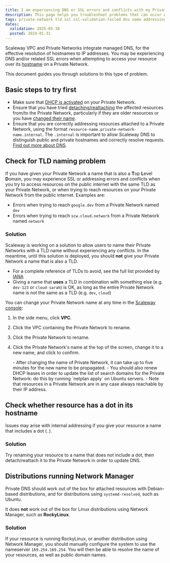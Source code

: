 ```yaml
---
title: I am experiencing DNS or SSL errors and conflicts with my Private Network
description: This page helps you troubleshoot problems that can occur when accessing your resource by its hostname over a Private Network
tags: private-network tld ssl ssl-validation-failed dns name addressing
dates:
  validation: 2025-05-30
  posted: 2024-01-31
---
```


Scaleway VPC and Private Networks integrate managed DNS, for the effective resolution of hostnames to IP addresses. You may be experiencing DNS and/or related SSL errors when attempting to access your resource over its [hostname](/vpc/reference-content/dns/#hostname-format) on a Private Network.

This document guides you through solutions to this type of problem.

## Basic steps to try first

- Make sure that [DHCP is activated](/vpc/how-to/activate-dhcp/) on your Private Network.
- Ensure that you have tried [detaching/reattaching](/vpc/troubleshooting/resource-attached-no-ip/#no-ip-address-is-displayed-but-i-have-activated-dhcp) the affected resources from/to the Private Network, particularly if they are older resources or you have [changed their name](/vpc/how-to/attach-resources-to-pn/#how-to-access-a-resource-on-a-private-network-via-its-hostname-dns).
- Ensure that you are correctly addressing resources attached to a Private Network, using the format `resource-name.private-network-name.internal`. The `.internal` is important to allow Scaleway DNS to distinguish public and private hostnames and correctly resolve requests. [Find out more about DNS](/vpc/reference-content/dns/).

## Check for TLD naming problem

If you have given your Private Network a name that is also a **T**op **L**evel **D**omain, you may experience SSL or addressing errors and conflicts when you try to access resources on the public internet with the same TLD as your Private Network, or when trying to reach resources on your Private Network from the public internet. Examples are:

- Errors when trying to reach  `google.dev` from a Private Network named `dev`
- Errors when trying to reach `scw.cloud.network` from a Private Network named `network`

### Solution

Scaleway is working on a solution to allow users to name their Private Networks with a TLD name without experiencing any conflicts. In the meantime, until this solution is deployed, you should **not** give your Private Network a name that is also a TLD. 

- For a complete reference of TLDs to avoid, see the full list provided by [IANA](https://data.iana.org/TLD/tlds-alpha-by-domain.txt)
- Giving a name that **uses** a TLD in combination with something else (e.g. `dev-123` or `cloud-sarah`) is OK, as long as the entire Private Network name is not the same as a TLD (e.g. `dev`, `cloud`)

You can change your Private Network name at any time in the [Scaleway console](https://console.scaleway.com/):

1. In the side menu, click **VPC**.
2. Click the VPC containing the Private Network to rename.
3. Click the Private Network to rename.
4. Click the Private Network's name at the top of the screen, change it to a new name, and click <Icon name="validate" /> to confirm.

    <Message type="important">
    - After changing the name of Private Network, it can take up to five minutes for the new name to be propagated. 
    - You should also renew DHCP leases in order to update the list of search domains for the Private Network: do this by running `netplan apply` on Ubuntu servers.
    - Note that resources in a Private Network are in any case always reachable by their IP address.
    </Message>

## Check whether resource has a dot in its hostname

Issues may arise with internal addressing if you give your resource a name that includes a dot (`.`).

### Solution

Try renaming your resource to a name that does not include a dot, then detach/reattach it to the Private Network in order to update DNS.

## Distributions running Network Manager

Private DNS should work out of the box for attached resources with Debian-based distributions, and for distributions using `systemd-resolved`, such as Ubuntu.

It does **not** work out of the box for Linux distributions using Network Manager, such as **RockyLinux**. 

### Solution

If your resource is running RockyLinux, or another distribution using Network Manager, you should manually configure the system to use the nameserver `169.254.169.254`. You will then be able to resolve the name of your resources, as well as public domain names.
